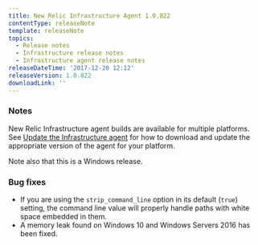 ```yaml
---
title: New Relic Infrastructure Agent 1.0.822
contentType: releaseNote
template: releaseNote
topics:
  - Release notes
  - Infrastructure release notes
  - Infrastructure agent release notes
releaseDateTime: '2017-12-20 12:12'
releaseVersion: 1.0.822
downloadLink: ''
---
```


### Notes

New Relic Infrastructure agent builds are available for multiple platforms. See [Update the Infrastructure agent](https://docs.newrelic.com/docs/infrastructure/new-relic-infrastructure/installation/update-infrastructure-agent) for how to download and update the appropriate version of the agent for your platform.

Note also that this is a Windows release.

### Bug fixes

* If you are using the `strip_command_line` option in its default (`true`) setting, the command line value will properly handle paths with white space embedded in them.
* A memory leak found on Windows 10 and Windows Servers 2016 has been fixed.
